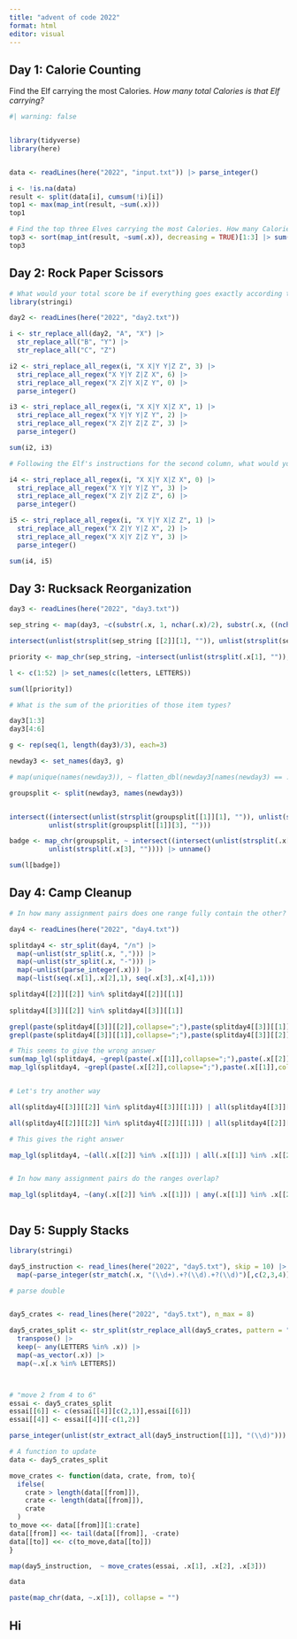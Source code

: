 ```yaml
---
title: "advent of code 2022"
format: html
editor: visual
---
```


## Day 1: Calorie Counting

Find the Elf carrying the most Calories. *How many total Calories is that Elf carrying?*

```r
#| warning: false


library(tidyverse)
library(here)


data <- readLines(here("2022", "input.txt")) |> parse_integer()

i <- !is.na(data)
result <- split(data[i], cumsum(!i)[i])
top1 <- max(map_int(result, ~sum(.x)))
top1

# Find the top three Elves carrying the most Calories. How many Calories are those Elves carrying in total?
top3 <- sort(map_int(result, ~sum(.x)), decreasing = TRUE)[1:3] |> sum()
top3

```

## Day 2: Rock Paper Scissors

```r

# What would your total score be if everything goes exactly according to your strategy guide?
library(stringi)

day2 <- readLines(here("2022", "day2.txt"))

i <- str_replace_all(day2, "A", "X") |>
  str_replace_all("B", "Y") |>
  str_replace_all("C", "Z")

i2 <- stri_replace_all_regex(i, "X X|Y Y|Z Z", 3) |>
  stri_replace_all_regex("X Y|Y Z|Z X", 6) |>
  stri_replace_all_regex("X Z|Y X|Z Y", 0) |>
  parse_integer()

i3 <- stri_replace_all_regex(i, "X X|Y X|Z X", 1) |>
  stri_replace_all_regex("X Y|Y Y|Z Y", 2) |>
  stri_replace_all_regex("X Z|Y Z|Z Z", 3) |>
  parse_integer()

sum(i2, i3)

# Following the Elf's instructions for the second column, what would your total score be if everything goes exactly according to your strategy guide?

i4 <- stri_replace_all_regex(i, "X X|Y X|Z X", 0) |>
  stri_replace_all_regex("X Y|Y Y|Z Y", 3) |>
  stri_replace_all_regex("X Z|Y Z|Z Z", 6) |>
  parse_integer()

i5 <- stri_replace_all_regex(i, "X Y|Y X|Z Z", 1) |>
  stri_replace_all_regex("X Z|Y Y|Z X", 2) |>
  stri_replace_all_regex("X X|Y Z|Z Y", 3) |>
  parse_integer()

sum(i4, i5)

```

## Day 3: Rucksack Reorganization

```r

day3 <- readLines(here("2022", "day3.txt"))

sep_string <- map(day3, ~c(substr(.x, 1, nchar(.x)/2), substr(.x, ((nchar(.x))/2)+1, nchar(.x))))

intersect(unlist(strsplit(sep_string [[2]][1], "")), unlist(strsplit(sep_string [[2]][2], "")))

priority <- map_chr(sep_string, ~intersect(unlist(strsplit(.x[1], "")), unlist(strsplit(.x[2], ""))))

l <- c(1:52) |> set_names(c(letters, LETTERS))

sum(l[priority])

# What is the sum of the priorities of those item types?

day3[1:3]
day3[4:6]

g <- rep(seq(1, length(day3)/3), each=3)

newday3 <- set_names(day3, g)

# map(unique(names(newday3)), ~ flatten_dbl(newday3[names(newday3) == .x]))

groupsplit <- split(newday3, names(newday3)) 


intersect((intersect(unlist(strsplit(groupsplit[[1]][1], "")), unlist(strsplit(groupsplit[[1]][2], "")))),
          unlist(strsplit(groupsplit[[1]][3], "")))

badge <- map_chr(groupsplit, ~ intersect((intersect(unlist(strsplit(.x[1], "")), unlist(strsplit(.x[2], "")))),
          unlist(strsplit(.x[3], "")))) |> unname()

sum(l[badge])

```

## Day 4: Camp Cleanup

```r
# In how many assignment pairs does one range fully contain the other?

day4 <- readLines(here("2022", "day4.txt"))

splitday4 <- str_split(day4, "/n") |> 
  map(~unlist(str_split(.x, ","))) |>
  map(~unlist(str_split(.x, "-"))) |>
  map(~unlist(parse_integer(.x))) |>
  map(~list(seq(.x[1],.x[2],1), seq(.x[3],.x[4],1)))

splitday4[[2]][[2]] %in% splitday4[[2]][[1]]
  
splitday4[[3]][[2]] %in% splitday4[[3]][[1]]

grepl(paste(splitday4[[3]][[2]],collapse=";"),paste(splitday4[[3]][[1]],collapse=";"))
grepl(paste(splitday4[[3]][[1]],collapse=";"),paste(splitday4[[3]][[2]],collapse=";"))

# This seems to give the wrong answer
sum(map_lgl(splitday4, ~grepl(paste(.x[[1]],collapse=";"),paste(.x[[2]],collapse=";"))),
map_lgl(splitday4, ~grepl(paste(.x[[2]],collapse=";"),paste(.x[[1]],collapse=";"))))


# Let's try another way

all(splitday4[[3]][[2]] %in% splitday4[[3]][[1]]) | all(splitday4[[3]][[1]] %in% splitday4[[3]][[2]])

all(splitday4[[2]][[2]] %in% splitday4[[2]][[1]]) | all(splitday4[[2]][[1]] %in% splitday4[[2]][[2]])

# This gives the right answer

map_lgl(splitday4, ~(all(.x[[2]] %in% .x[[1]]) | all(.x[[1]] %in% .x[[2]]))) |> sum()


# In how many assignment pairs do the ranges overlap?

map_lgl(splitday4, ~(any(.x[[2]] %in% .x[[1]]) | any(.x[[1]] %in% .x[[2]]))) |> sum()



```

## Day 5: Supply Stacks

```r

library(stringi)

day5_instruction <- read_lines(here("2022", "day5.txt"), skip = 10) |> 
  map(~parse_integer(str_match(.x, "(\\d+).+?(\\d).+?(\\d)")[,c(2,3,4)]))

# parse double


day5_crates <- read_lines(here("2022", "day5.txt"), n_max = 8)

day5_crates_split <- str_split(str_replace_all(day5_crates, pattern = "\\[|\\]", replacement = " "),"") |> 
  transpose() |> 
  keep(~ any(LETTERS %in% .x)) |>
  map(~as_vector(.x)) |>
  map(~.x[.x %in% LETTERS])



# "move 2 from 4 to 6"
essai <- day5_crates_split
essai[[6]] <- c(essai[[4]][c(2,1)],essai[[6]])
essai[[4]] <- essai[[4]][-c(1,2)]

parse_integer(unlist(str_extract_all(day5_instruction[[1]], "(\\d)")))

# A function to update
data <- day5_crates_split

move_crates <- function(data, crate, from, to){
  ifelse(
    crate > length(data[[from]]),
    crate <- length(data[[from]]),
    crate
  )
to_move <<- data[[from]][1:crate]
data[[from]] <<- tail(data[[from]], -crate)
data[[to]] <<- c(to_move,data[[to]])
}

map(day5_instruction,  ~ move_crates(essai, .x[1], .x[2], .x[3]))

data

paste(map_chr(data, ~.x[1]), collapse = "")

```

## Hi
